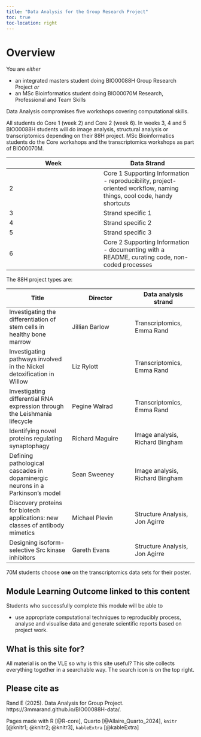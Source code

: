 ```yaml
---
title: "Data Analysis for the Group Research Project"
toc: true
toc-location: right
---
```


# Overview

You are *either*

-   an integrated masters student doing BIO00088H Group Research Project
    *or*
-   an MSc Bioinformatics student doing BIO00070M Research, Professional
    and Team Skills

Data Analysis compromises five workshops covering computational skills.

All students do Core 1 (week 2) and Core 2 (week 6). In weeks 3, 4 and 5
BIO00088H students will do image analysis, structural analysis or
transcriptomics depending on their 88H project. MSc Bioinformatics
students do the Core workshops and the transcriptomics workshops as part
of BIO00070M.

| Week | Data Strand |
|----|----|
| 2 | Core 1 Supporting Information - reproducibility, project-oriented workflow, naming things, cool code, handy shortcuts |
| 3 | Strand specific 1 |
| 4 | Strand specific 2 |
| 5 | Strand specific 3 |
| 6 | Core 2 Supporting Information - documenting with a README, curating code, non-coded processes |

The 88H project types are:

| Title | Director | Data analysis strand |
|----|----|----|
| Investigating the differentiation of stem cells in healthy bone marrow | Jillian Barlow | Transcriptomics, Emma Rand |
| Investigating  pathways involved in the Nickel detoxification in Willow | Liz Rylott | Transcriptomics, Emma Rand |
| Investigating differential RNA expression through the Leishmania lifecycle | Pegine Walrad | Transcriptomics, Emma Rand |
| Identifying novel proteins regulating synaptophagy | Richard Maguire | Image analysis, Richard Bingham |
| Defining pathological cascades in dopaminergic neurons in a Parkinson's model | Sean Sweeney | Image analysis, Richard Bingham |
| Discovery proteins for biotech applications: new classes of antibody mimetics | Michael Plevin | Structure Analysis, Jon Agirre |
| Designing isoform-selective Src kinase inhibitors | Gareth Evans | Structure Analysis, Jon Agirre |

70M students choose **one** on the transcriptomics data sets for their
poster.

## Module Learning Outcome linked to this content

Students who successfully complete this module will be able to

-   use appropriate computational techniques to reproducibly process,
    analyse and visualise data and generate scientific reports based on
    project work.

## What is this site for?

All material is on the VLE so why is this site useful? This site
collects everything together in a searchable way. The search icon is on
the top right.

## Please cite as

Rand E (2025). Data Analysis for Group Project.
https://3mmarand.github.io/BIO00088H-data/.

Pages made with R [@R-core], Quarto [@Allaire_Quarto_2024], `knitr`
[@knitr1; @knitr2; @knitr3], `kableExtra` [@kableExtra]
